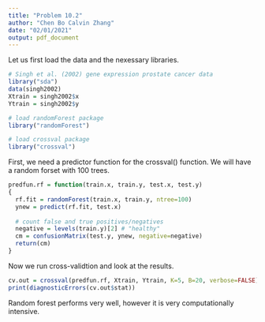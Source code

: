 ```yaml
---
title: "Problem 10.2"
author: "Chen Bo Calvin Zhang"
date: "02/01/2021"
output: pdf_document
---
```


Let us first load the data and the nexessary libraries.

```r
# Singh et al. (2002) gene expression prostate cancer data
library("sda")
data(singh2002)
Xtrain = singh2002$x
Ytrain = singh2002$y

# load randomForest package
library("randomForest")

# load crossval package
library("crossval")
```

First, we need a predictor function for the crossval() function. We will have a random forset with 100 trees.

```r
predfun.rf = function(train.x, train.y, test.x, test.y)
{
  rf.fit = randomForest(train.x, train.y, ntree=100)
  ynew = predict(rf.fit, test.x)
  
  # count false and true positives/negatives
  negative = levels(train.y)[2] # "healthy"
  cm = confusionMatrix(test.y, ynew, negative=negative)
  return(cm)
}
```

Now we run cross-validtion and look at the results.

```r
cv.out = crossval(predfun.rf, Xtrain, Ytrain, K=5, B=20, verbose=FALSE)
print(diagnosticErrors(cv.out$stat))
```

Random forest performs very well, however it is very computationally intensive.